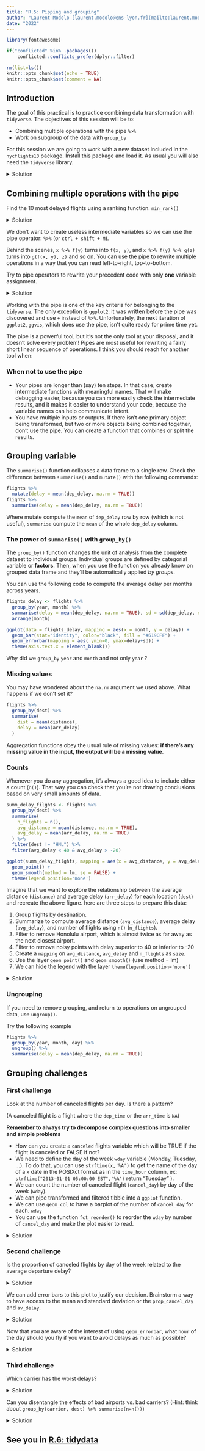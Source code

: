 ```yaml
---
title: "R.5: Pipping and grouping"
author: "Laurent Modolo [laurent.modolo@ens-lyon.fr](mailto:laurent.modolo@ens-lyon.fr)"
date: "2022"
---
```


```r
library(fontawesome)

if("conflicted" %in% .packages())
    conflicted::conflicts_prefer(dplyr::filter)
```

```r
rm(list=ls())
knitr::opts_chunk$set(echo = TRUE)
knitr::opts_chunk$set(comment = NA)
```

## Introduction

The goal of this practical is to practice combining data transformation with `tidyverse`.
The objectives of this session will be to:

- Combining multiple operations with the pipe `%>%`
- Work on subgroup of the data with `group_by`

<div class="pencadre">
For this session we are going to work with a new dataset included in the `nycflights13` package.
Install this package and load it.
As usual you will also need the `tidyverse` library.
</div>

<details><summary>Solution</summary>
<p>
```r
library("tidyverse")
library("nycflights13")
```
</p>
</details>

## Combining multiple operations with the pipe

<div id="pencadre">
Find the 10 most delayed flights using a ranking function. `min_rank()`
</div>

<details><summary>Solution</summary>
<p>
```r
flights_md <- mutate(flights,
                     most_delay = min_rank(desc(dep_delay)))
flights_md <- filter(flights_md, most_delay < 10)
flights_md <- arrange(flights_md, most_delay)
```
</p>
</details>


We don't want to create useless intermediate variables so we can use the pipe operator: `%>%`
(or `ctrl + shift + M`). 

Behind the scenes, `x %>% f(y)` turns into `f(x, y)`, and `x %>% f(y) %>% g(z)` turns into `g(f(x, y), z)` and so on. You can use the pipe to rewrite multiple operations in a way that you can read left-to-right, top-to-bottom. 

<div id="pencadre">
Try to pipe operators to rewrite your precedent code with only **one** variable assignment.
</div>
 
<details><summary>Solution</summary>
<p>
```r
flights_md2 <- flights %>%
    mutate(most_delay = min_rank(desc(dep_delay))) %>%
    filter(most_delay < 10) %>%
    arrange(most_delay)
```
</p>
</details>

Working with the pipe is one of the key criteria for belonging to the `tidyverse`. The only exception is `ggplot2`: it was written before the pipe was discovered and use `+` instead of `%>%`. Unfortunately, the next iteration of `ggplot2`, `ggvis`, which does use the pipe, isn’t quite ready for prime time yet.

The pipe is a powerful tool, but it’s not the only tool at your disposal, and it doesn’t solve every problem! Pipes are most useful for rewriting a fairly short linear sequence of operations. I think you should reach for another tool when:

### When not to use the pipe

- Your pipes are longer than (say) ten steps. In that case, create intermediate functions with meaningful names. That will make debugging easier, because you can more easily check the intermediate results, and it makes it easier to understand your code, because the variable names can help communicate intent.
- You have multiple inputs or outputs. If there isn’t one primary object being transformed, but two or more objects being combined together, don’t use the pipe. You can create a function that combines or split the results.

## Grouping variable

The `summarise()` function collapses a data frame to a single row.
Check the difference between `summarise()` and `mutate()` with the following commands:

```r
flights %>% 
  mutate(delay = mean(dep_delay, na.rm = TRUE))
flights %>% 
  summarise(delay = mean(dep_delay, na.rm = TRUE))
```

Where mutate compute the `mean` of `dep_delay` row by row (which is not useful), `summarise` compute the `mean` of the whole `dep_delay` column.

### The power of `summarise()` with `group_by()`

The `group_by()` function changes the unit of analysis from the complete dataset to individual groups.
Individual groups are defined by categorial variable or **factors**.
Then, when you use the function you already know on grouped data frame and they’ll be automatically applied *by groups*.

You can use the following code to compute the average delay per months across years.

```r
flights_delay <- flights %>% 
  group_by(year, month) %>% 
  summarise(delay = mean(dep_delay, na.rm = TRUE), sd = sd(dep_delay, na.rm = TRUE)) %>% 
  arrange(month)

ggplot(data = flights_delay, mapping = aes(x = month, y = delay)) +
  geom_bar(stat="identity", color="black", fill = "#619CFF") +
  geom_errorbar(mapping = aes( ymin=0, ymax=delay+sd)) + 
  theme(axis.text.x = element_blank())
```

<div class="pencadre">
Why did we `group_by` `year` and `month` and not only `year` ?
</div>

### Missing values

<div class="pencadre">
You may have wondered about the `na.rm` argument we used above. What happens if we don’t set it?
</div>

```r
flights %>% 
  group_by(dest) %>% 
  summarise(
    dist = mean(distance),
    delay = mean(arr_delay)
  )
```

Aggregation functions obey the usual rule of missing values: **if there’s any missing value in the input, the output will be a missing value**.

### Counts

Whenever you do any aggregation, it’s always a good idea to include either a count (`n()`). That way you can check that you’re not drawing conclusions based on very small amounts of data.

```r
summ_delay_filghts <- flights %>% 
  group_by(dest) %>% 
  summarise(
    n_flights = n(),
    avg_distance = mean(distance, na.rm = TRUE),
    avg_delay = mean(arr_delay, na.rm = TRUE)
  ) %>% 
  filter(dest != "HNL") %>% 
  filter(avg_delay < 40 & avg_delay > -20)

ggplot(summ_delay_filghts, mapping = aes(x = avg_distance, y = avg_delay, size = n_flights)) +
  geom_point() +
  geom_smooth(method = lm, se = FALSE) +
  theme(legend.position='none')
```

<div class="pencadre">
Imagine that we want to explore the relationship between the average distance (`distance`) and average delay (`arr_delay`) for each location (`dest`) and recreate the above figure. 
here are three steps to prepare this data: 

1. Group flights by destination.
2. Summarize to compute average distance (`avg_distance`), average delay (`avg_delay`), and number of flights using `n()` (`n_flights`).
3. Filter to remove Honolulu airport, which is almost twice as far away as the next closest airport.
4. Filter to remove noisy points with delay superior to 40 or inferior to -20
5. Create a `mapping` on `avg_distance`, `avg_delay` and `n_flights` as `size`.
6. Use the layer `geom_point()` and `geom_smooth()` (use method = lm)
7. We can hide the legend with the layer `theme(legend.position='none')`
</div>

<details><summary>Solution</summary>
<p>
```r
flights %>% 
  group_by(dest) %>% 
  summarise(
    n_flights = n(),
    avg_distance = mean(distance, na.rm = TRUE),
    avg_delay = mean(arr_delay, na.rm = TRUE)
  ) %>% 
  filter(dest != "HNL") %>% 
  filter(avg_delay < 40 & avg_delay > -20) %>% 
  ggplot(mapping = aes(x = avg_distance, y = avg_delay, size = n_flights)) +
  geom_point() +
  geom_smooth(method = lm, se = FALSE) +
  theme(legend.position='none')
```
</p>
</details>


### Ungrouping

If you need to remove grouping, and return to operations on ungrouped data, use `ungroup()`.

<div class="pencadre">
Try the following example
</div>

```r
flights %>% 
  group_by(year, month, day) %>% 
  ungroup() %>%
  summarise(delay = mean(dep_delay, na.rm = TRUE))
```

## Grouping challenges

### First challenge

<div class="pencadre">


Look at the number of canceled flights per day. Is there a pattern?

(A canceled flight is a flight where the `dep_time` or the `arr_time` is `NA`)

**Remember to always try to decompose complex questions into smaller and simple problems**

- How can you create a `canceled` flights variable which will be TRUE if the flight is canceled or FALSE if not?
- We need to define the day of the week `wday` variable (Monday, Tuesday, ...). To do that, you can use `strftime(x,'%A')` to get the name of the day of a `x` date in the POSIXct format as in the `time_hour` column, ex: `strftime("2013-01-01 05:00:00 EST",'%A')` return "Tuesday" ).
- We can count the number of canceled flight (`cancel_day`) by day of the week (`wday`).
- We can pipe transformed and filtered tibble into a `ggplot` function.
- We can use `geom_col` to have a barplot of the number of `cancel_day` for each. `wday`
- You can use the function `fct_reorder()` to reorder the `wday` by number of `cancel_day` and make the plot easier to read.

</div>

<details><summary>Solution</summary>
<p>
```r
flights %>% 
  mutate(
    canceled = is.na(dep_time) | is.na(arr_time)
  ) %>% 
  filter(canceled) %>% 
  mutate(wday = strftime(time_hour,'%A')) %>% 
  group_by(wday) %>% 
  summarise(
    cancel_day = n()
  ) %>%
  ggplot(mapping = aes(x = fct_reorder(wday, cancel_day), y = cancel_day)) +
  geom_col()
```
</p>
</details>

### Second challenge

<div class="pencadre">
Is the proportion of canceled flights by day of the week related to the average departure delay?
</div>

<details><summary>Solution</summary>
<p>
```r
flights %>% 
  mutate(
    canceled = is.na(dep_time) | is.na(arr_time)
  ) %>% 
  mutate(wday = strftime(time_hour,'%A')) %>% 
  group_by(wday) %>% 
  summarise(
    prop_cancel_day = sum(canceled)/n(),
    av_delay = mean(dep_delay, na.rm = TRUE)
  ) %>%
  ungroup() %>% 
  ggplot(mapping = aes(x = av_delay, y = prop_cancel_day, color = wday)) +
  geom_point()
```

Which day would you prefer to book a flight ?
</p>
</details>

<div class="pencadre">
We can add error bars to this plot to justify our decision.
Brainstorm a way to have access to the mean and standard deviation or the `prop_cancel_day` and `av_delay`.
</div>

<details><summary>Solution</summary>
<p>
```r
flights %>% 
  mutate(
    canceled = is.na(dep_time) | is.na(arr_time)
  ) %>% 
  mutate(wday = strftime(time_hour,'%A')) %>% 
  group_by(day) %>% 
  mutate(
    prop_cancel_day = sum(canceled)/sum(!canceled),
    av_delay = mean(dep_delay, na.rm = TRUE)
  ) %>%
  group_by(wday) %>% 
  summarize(
    mean_cancel_day = mean(prop_cancel_day, na.rm = TRUE),
    sd_cancel_day = sd(prop_cancel_day, na.rm = TRUE),
    mean_av_delay = mean(av_delay, na.rm = TRUE),
    sd_av_delay = sd(av_delay, na.rm = TRUE)
  ) %>% 
  ggplot(mapping = aes(x = mean_av_delay, y = mean_cancel_day, color = wday)) +
  geom_point() +
  geom_errorbarh(mapping = aes(
    xmin = -sd_av_delay + mean_av_delay,
    xmax = sd_av_delay + mean_av_delay
  )) +
  geom_errorbar(mapping = aes(
    ymin = -sd_cancel_day + mean_cancel_day,
    ymax = sd_cancel_day + mean_cancel_day
  ))
```
</p>
</details>

<div class="pencadre">
Now that you are aware of the interest of using `geom_errorbar`, what `hour` of the day should you fly if you want to avoid delays as much as possible?
</div>

<details><summary>Solution</summary>
<p>
```r
flights %>% 
  group_by(hour) %>% 
  summarise(
    mean_delay = mean(arr_delay, na.rm = T),
    sd_delay = sd(arr_delay, na.rm = T),
  ) %>% 
  ggplot() +
  geom_errorbar(mapping = aes(
    x = hour,
    ymax = mean_delay + sd_delay,
    ymin = mean_delay - sd_delay)) +
  geom_point(mapping = aes(
    x = hour,
    y = mean_delay,
  ))
```
</p>
</details>

### Third challenge

<div class="pencadre">
Which carrier has the worst delays?
</div>

<details><summary>Solution</summary>
<p>
```r
flights %>% 
  group_by(carrier) %>% 
  summarise(
    carrier_delay = mean(arr_delay, na.rm = T)
  ) %>%
  mutate(carrier = fct_reorder(carrier, carrier_delay)) %>%
  ggplot(mapping = aes(x = carrier, y = carrier_delay)) +
  geom_col(alpha = 0.5)
```
</p>
</details>

<div class="pencadre">
Can you disentangle the effects of bad airports vs. bad carriers? (Hint: think about `group_by(carrier, dest) %>% summarise(n=n())`)
</div>

<details><summary>Solution</summary>
<p>
```r
flights %>% 
  group_by(carrier, dest) %>% 
  summarise(
    carrier_delay = mean(arr_delay, na.rm = T),
    number_of_flight = n()
  ) %>%
  mutate(carrier = fct_reorder(carrier, carrier_delay)) %>%
  ggplot(mapping = aes(x = carrier, y = carrier_delay)) +
  geom_boxplot() +
  geom_jitter(height = 0)
```
</p>
</details>

## See you in [R.6: tidydata](/session_6/session_6.html) {.unnumbered .unlisted}

